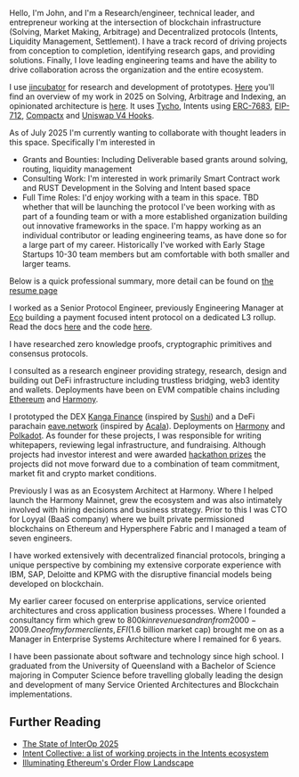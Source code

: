 
<ZoomImage
  src="/images/JohnWhittonWorkHistory.png"
  alt="John Whitton Work History"
  title="John Whitton Work History"
/>

Hello, I'm John, and I'm a Research/engineer, technical leader, and entrepreneur working at the intersection of blockchain infrastructure (Solving, Market Making, Arbitrage) and Decentralized protocols (Intents, Liquidity Management, Settlement). I have a track record of driving projects from conception to completion, identifying research gaps, and providing solutions. Finally, I love leading engineering teams and have the ability to drive collaboration across the organization and the entire ecosystem.

I use [jincubator](https://github.com/jincubator) for research and development of prototypes. [Here](https://www.jincubator.com/research/intro) you'll find an overview of my work in 2025 on Solving, Arbitrage and Indexing, an opinionated architecture is [here](https://www.jincubator.com/research/solving/architecture). It uses [Tycho](https://docs.propellerheads.xyz/tycho/overview), Intents using [ERC-7683](https://www.erc7683.org/spec), [EIP-712](https://eips.ethereum.org/EIPS/eip-712), [Compactx](https://github.com/uniswap/compactx) and [Uniswap V4 Hooks](https://docs.uniswap.org/contracts/v4/overview).

As of July 2025 I'm currently wanting to collaborate with thought leaders in this space. Specifically I'm interested in

- Grants and Bounties: Including Deliverable based grants around solving, routing, liquidity management
- Consulting Work: I'm interested in work primarily Smart Contract work and RUST Development in the Solving and Intent based space
- Full Time Roles: I'd enjoy working with a team in this space. TBD whether that will be launching the protocol I've been working with as part of a founding team or with a more established organization building out innovative frameworks in the space. I'm happy working as an individual contributor or leading engineering teams, as have done so for a large part of my career. Historically I've worked with Early Stage Startups 10-30 team members but am comfortable with both smaller and larger teams.

Below is a quick professional summary, more detail can be found on [the resume page](https://johnwhitton.com/resume/intro)

I worked as a Senior Protocol Engineer, previously Engineering Manager at [Eco](https://eco.com) building a payment focused intent protocol on a dedicated L3 rollup. Read the docs [here](https://docs.eco.com/) and the code [here](https://github.com/eco/eco-routes).

I have researched zero knowledge proofs, cryptographic primitives and consensus protocols.

I consulted as a research engineer providing strategy, research, design and building out DeFi infrastructure including trustless bridging, web3 identity and wallets. Deployments have been on EVM compatible chains including [Ethereum](https://ethereum.org/en/) and [Harmony](https://www.harmony.one/).

I prototyped the DEX [Kanga Finance](https://github.com/kangafinance) (inspired by [Sushi](https://github.com/sushiswap)) and a DeFi parachain [eave.network](https://github.com/eavenetwork) (inspired by [Acala](https://github.com/acalanetwork)). Deployments on [Harmony](https://www.harmony.one/) and [Polkadot](https://polkadot.network/). As founder for these projects, I was responsible for writing whitepapers, reviewing legal infrastructure, and fundraising. Although projects had investor interest and were awarded [hackathon prizes](https://docs.google.com/presentation/d/1ZGrbKSaAdtzvMzVh0EVFBfUvA4SqiAeYVXGhJN7Orbs/edit#slide=id.g48989ac23a_0_0) the projects did not move forward due to a combination of team commitment, market fit and crypto market conditions.

Previously I was as an Ecosystem Architect at Harmony. Where I helped launch the Harmony Mainnet, grew the ecosystem and was also intimately involved with hiring decisions and business strategy. Prior to this I was CTO for Loyyal (BaaS company) where we built private permissioned blockchains on Ethereum and Hypersphere Fabric and I managed a team of seven engineers.

I have worked extensively with decentralized financial protocols, bringing a unique perspective by combining my extensive corporate experience with IBM, SAP, Deloitte and KPMG with the disruptive financial models being developed on blockchain.

My earlier career focused on enterprise applications, service oriented architectures and cross application business processes. Where I founded a consultancy firm which grew to $800k in revenues and ran from 2000-2009. One of my former clients, EFI ($1.6 billion market cap) brought me on as a Manager in Enterprise Systems Architecture where I remained for 6 years.

I have been passionate about software and technology since high school. I graduated from the University of Queensland with a Bachelor of Science majoring in Computer Science before travelling globally leading the design and development of many Service Oriented Architectures and Blockchain implementations.

## Further Reading

- [The State of InterOp 2025](https://blog.li.fi/the-state-of-interop-2025-4a75d82a9bb9)
- [Intent Collective: a list of working projects in the Intents ecosystem](https://github.com/EnsoFinance/IntentCollective)
- [Illuminating Ethereum's Order Flow Landscape](https://writings.flashbots.net/illuminate-the-order-flow)
